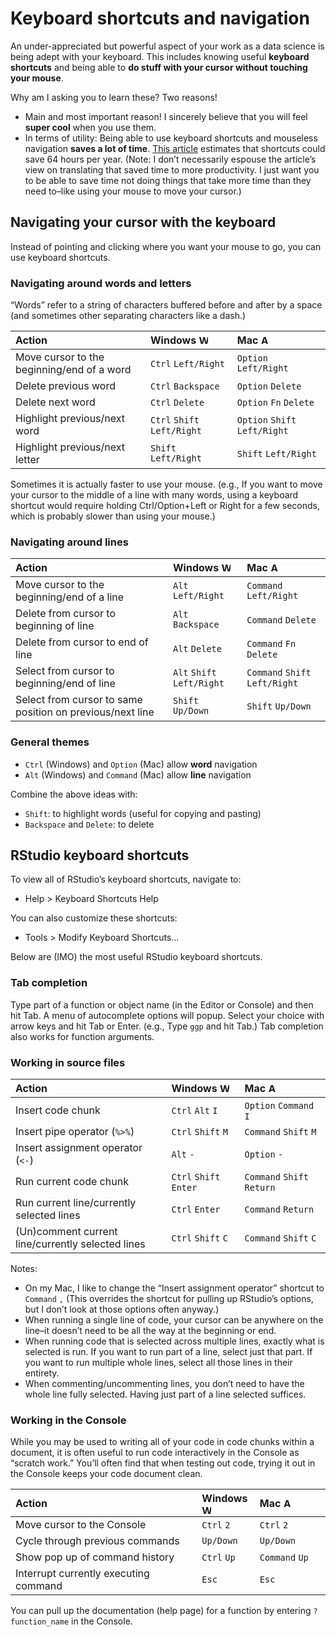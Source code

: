 # Keyboard shortcuts and navigation

An under-appreciated but powerful aspect of your work as a data science is being adept with your keyboard. This includes knowing useful **keyboard shortcuts** and being able to **do stuff with your cursor without touching your mouse**.

Why am I asking you to learn these? Two reasons!

- Main and most important reason! I sincerely believe that you will feel **super cool** when you use them.
- In terms of utility: Being able to use keyboard shortcuts and mouseless navigation **saves a lot of time**. [This article](https://www.brainscape.com/academy/keyboard-shortcuts-revive-economy) estimates that shortcuts could save 64 hours per year. (Note: I don't necessarily espouse the article's view on translating that saved time to more productivity. I just want you to be able to save time not doing things that take more time than they need to--like using your mouse to move your cursor.)



## Navigating your cursor with the keyboard

Instead of pointing and clicking where you want your mouse to go, you can use keyboard shortcuts.

### Navigating around words and letters

"Words" refer to a string of characters buffered before and after by a space (and sometimes other separating characters like a dash.) 

| Action                                     | Windows <img src="https://cdn-icons-png.flaticon.com/512/888/888882.png" width="15" height="15" alt="Windows free icon">             | Mac <img src="   https://cdn-icons-png.flaticon.com/512/0/747.png " width="15" height="15" alt="Apple free icon">                   |
|:--------------------------------------------|:----------------------------|:------------------------------|
| Move cursor to the beginning/end of a word  | `Ctrl` `Left/Right`         | `Option` `Left/Right`         |
| Delete previous word                        | `Ctrl` `Backspace`          | `Option` `Delete`             |
| Delete next word                            | `Ctrl` `Delete`             | `Option` `Fn` `Delete`        |
| Highlight previous/next word                | `Ctrl` `Shift` `Left/Right` | `Option` `Shift` `Left/Right` |
| Highlight previous/next letter              | `Shift` `Left/Right`        | `Shift` `Left/Right`          |

Sometimes it is actually faster to use your mouse. (e.g., If you want to move your cursor to the middle of a line with many words, using a keyboard shortcut would require holding Ctrl/Option+Left or Right for a few seconds, which is probably slower than using your mouse.)

### Navigating around lines

| Action                                     | Windows <img src="https://cdn-icons-png.flaticon.com/512/888/888882.png" width="15" height="15" alt="Windows free icon">             | Mac <img src="   https://cdn-icons-png.flaticon.com/512/0/747.png " width="15" height="15" alt="Apple free icon">                   |
|:----------------------------------------------------------|:---------------------------|:-------------------------------|
| Move cursor to the beginning/end of a line                | `Alt` `Left/Right`         | `Command` `Left/Right`         |
| Delete from cursor to beginning of line                   | `Alt` `Backspace`          | `Command` `Delete`             |
| Delete from cursor to end of line                         | `Alt` `Delete`             | `Command` `Fn` `Delete`        |
| Select from cursor to beginning/end of line               | `Alt` `Shift` `Left/Right` | `Command` `Shift` `Left/Right` |
| Select from cursor to same position on previous/next line | `Shift` `Up/Down`          | `Shift` `Up/Down`              |

### General themes

- `Ctrl` (Windows) and `Option` (Mac) allow **word** navigation
- `Alt` (Windows) and `Command` (Mac) allow **line** navigation

Combine the above ideas with:

- `Shift`: to highlight words (useful for copying and pasting)
- `Backspace` and `Delete`: to delete



## RStudio keyboard shortcuts

To view all of RStudio's keyboard shortcuts, navigate to:

- Help > Keyboard Shortcuts Help

You can also customize these shortcuts:

- Tools > Modify Keyboard Shortcuts...

Below are (IMO) the most useful RStudio keyboard shortcuts.

### Tab completion

Type part of a function or object name (in the Editor or Console) and then hit Tab. A menu of autocomplete options will popup. Select your choice with arrow keys and hit Tab or Enter. (e.g., Type `ggp` and hit Tab.) Tab completion also works for function arguments.

### Working in source files

| Action                                     | Windows <img src="https://cdn-icons-png.flaticon.com/512/888/888882.png" width="15" height="15" alt="Windows free icon">             | Mac <img src="   https://cdn-icons-png.flaticon.com/512/0/747.png " width="15" height="15" alt="Apple free icon">                   |
|:--------------------------------------------------|:-----------------------|:---------------------------|
| Insert code chunk                                 | `Ctrl` `Alt` `I`       | `Option` `Command` `I`     |
| Insert pipe operator (`%>%`)                      | `Ctrl` `Shift` `M`     | `Command` `Shift` `M`      |
| Insert assignment operator (`<-`)                 | `Alt` `-`              | `Option` `-`               |
| Run current code chunk                            | `Ctrl` `Shift` `Enter` | `Command` `Shift` `Return` |
| Run current line/currently selected lines         | `Ctrl` `Enter`         | `Command` `Return`         |
| (Un)comment current line/currently selected lines | `Ctrl` `Shift` `C`     | `Command` `Shift` `C`      |

Notes:

- On my Mac, I like to change the "Insert assignment operator" shortcut to `Command` `,` (This overrides the shortcut for pulling up RStudio's options, but I don't look at those options often anyway.)
- When running a single line of code, your cursor can be anywhere on the line--it doesn't need to be all the way at the beginning or end.
- When running code that is selected across multiple lines, exactly what is selected is run. If you want to run part of a line, select just that part. If you want to run multiple whole lines, select all those lines in their entirety.
- When commenting/uncommenting lines, you don't need to have the whole line fully selected. Having just part of a line selected suffices.



### Working in the Console

While you may be used to writing all of your code in code chunks within a document, it is often useful to run code interactively in the Console as "scratch work." You'll often find that when testing out code, trying it out in the Console keeps your code document clean.

| Action                                     | Windows <img src="https://cdn-icons-png.flaticon.com/512/888/888882.png" width="15" height="15" alt="Windows free icon">             | Mac <img src="   https://cdn-icons-png.flaticon.com/512/0/747.png " width="15" height="15" alt="Apple free icon">                   |
|:----------------------------------------|:------------|:---------------|
| Move cursor to the Console              | `Ctrl` `2`  | `Ctrl` `2`     |
| Cycle through previous commands         | `Up/Down`   | `Up/Down`      |
| Show pop up of command history          | `Ctrl` `Up` | `Command` `Up` |
| Interrupt currently executing command   | `Esc`       | `Esc`          |

You can pull up the documentation (help page) for a function by entering `?function_name` in the Console.

